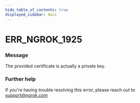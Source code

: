 ```yaml
---
hide_table_of_contents: true
displayed_sidebar: docs
---
```



# ERR_NGROK_1925

### Message

The provided certificate is actually a private key.

<ErrorDetails error="err_ngrok_1925" />

### Further help

If you're having trouble resolving this error, please reach out to [support@ngrok.com](mailto:support@ngrok.com?subject=Help%20with%20ERR_NGROK_1925)

